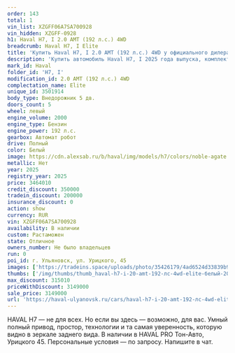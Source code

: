 ```yaml
---
order: 143
total: 1
vin_list: XZGFF06A7SA700928
vin_hidden: XZGFF-0928
h1: Haval H7, I 2.0 AMT (192 л.с.) 4WD
breadcrumb: Haval H7, I Elite
title: 'Купить Haval H7, I 2.0 AMT (192 л.с.) 4WD у официального дилера в Ульяновске'
description: 'Купить автомобиль Haval H7, I 2025 года выпуска, комплектация Elite, цвет - Белый, двигатель - 2.0 AMT (192 л.с.) 4WD у официального дилера в г. Ульяновск. Стоимость данного автомобиля Haval H7, I – 3149000'
mark_id: Haval
folder_id: 'H7, I'
modification_id: 2.0 AMT (192 л.с.) 4WD
complectation_name: Elite
unique_id: 3501914
body_type: Внедорожник 5 дв.
doors_count: 5
wheel: левый
engine_volume: 2000
engine_type: Бензин
engine_power: 192 л.с.
gearbox: Автомат робот
drive: Полный
color: Белый
image: https://cdn.alexsab.ru/b/haval/img/models/h7/colors/noble-agate.webp
metallic: Нет
year: 2025
registry_year: 2025
price: 3464010
credit_discount: 350000
tradein_discount: 200000
insurance_discount: 0
action: show
currency: RUR
vin: XZGFF06A7SA700928
availability: В наличии
custom: Растаможен
state: Отличное
owners_number: Не было владельцев
run: 0
poi_id: г. Ульяновск, ул. Урицкого, 45
images: ['https://tradeins.space/uploads/photo/35426179/4ad6524d33839b9f2c8813c04936e715.jpg', 'https://tradeins.space/uploads/photo/35426180/4f90a4ed99a63f5bcb8f4b95df58efa0.jpg', 'https://tradeins.space/uploads/photo/35426181/8d2169389cbad0d1fffbd90d8f9d8196.jpg', 'https://tradeins.space/uploads/photo/35426182/00691c07bdaf9aabf880fadfe4871ccd.jpg', 'https://tradeins.space/uploads/photo/35426183/60d9e62b9fd4f0559c4644754dd187ec.jpg', 'https://tradeins.space/uploads/photo/35426184/5537b7f05c54fcf9d373e017954bfeaa.jpg', 'https://tradeins.space/uploads/photo/35426185/8ab01fcd30669a2746eb396b45595ea0.jpg', 'https://tradeins.space/uploads/photo/35426186/2c57536d650d99ca9b97ff14ab341f04.jpg', 'https://tradeins.space/uploads/photo/35426187/aecc1c33462fa9618fe6a60cc596f881.jpg', 'https://tradeins.space/uploads/photo/35426188/3eb1f6789df9c8d6143214f62a0fb7a3.jpg', 'https://tradeins.space/uploads/photo/35426189/21ad16b1bdca67be08fdaa891435337f.jpg', 'https://tradeins.space/uploads/photo/35426190/183cc48a727f41aae12f901bd0f6341a.jpg', 'https://tradeins.space/uploads/photo/35426191/55509b43f26c97fe7950bdeafc00a671.jpg', 'https://tradeins.space/uploads/photo/35426192/a894705f5c593e36e8df7696ef8487ce.jpg', 'https://tradeins.space/uploads/photo/35426193/6be8b91569845dba3d91b9d976d3c92b.jpg']
thumbs: ['/img/thumbs/thumb_haval-h7-i-20-amt-192-лс-4wd-elite-белый-2025_6e715_0.webp', '/img/thumbs/thumb_haval-h7-i-20-amt-192-лс-4wd-elite-белый-2025_8efa0_1.webp', '/img/thumbs/thumb_haval-h7-i-20-amt-192-лс-4wd-elite-белый-2025_d8196_2.webp', '/img/thumbs/thumb_haval-h7-i-20-amt-192-лс-4wd-elite-белый-2025_71ccd_3.webp', '/img/thumbs/thumb_haval-h7-i-20-amt-192-лс-4wd-elite-белый-2025_187ec_4.webp']
max_discount: 315010
priceWithDiscount: 3149000
sale_price: 3149000
url: 'https://haval-ulyanovsk.ru/cars/haval-h7-i-20-amt-192-лс-4wd-elite-белый-2025/'
---
```

HAVAL H7 — не для всех. Но если вы здесь — возможно, для вас. Умный полный привод, простор, технологии и та самая уверенность, которую видно в зеркале заднего вида. В наличии в HAVAL PRO Тон-Авто, Урицкого 45. Персональные условия — по запросу. Напишите в чат.
